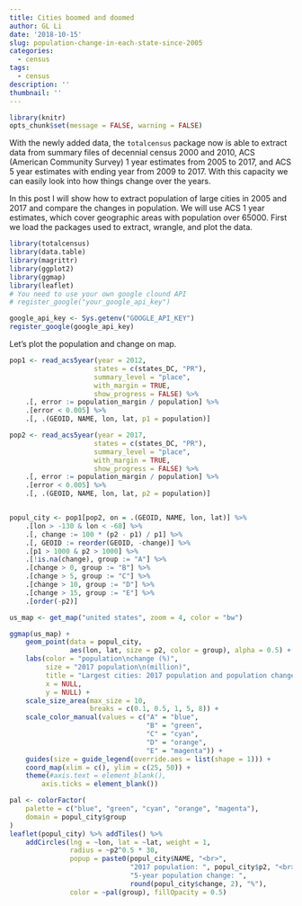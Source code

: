 ```yaml
---
title: Cities boomed and doomed
author: GL Li
date: '2018-10-15'
slug: population-change-in-each-state-since-2005
categories:
  - census
tags:
  - census
description: ''
thumbnail: ''
---
```


```r
library(knitr)
opts_chunk$set(message = FALSE, warning = FALSE)
```

With the newly added data, the `totalcensus` package now is able to extract data from summary files of decennial census 2000 and 2010, ACS (American Community Survey) 1 year estimates from 2005 to 2017, and ACS 5 year estimates with ending year from 2009 to 2017. With this capacity we can easily look into how things change over the years. 

In this post I will show how to extract population of large cities in 2005 and 2017 and compare the changes in population. We will use ACS 1 year estimates, which cover geographic areas with population over 65000. 
First we load the packages used to extract, wrangle, and plot the data.

```r
library(totalcensus)
library(data.table)
library(magrittr)
library(ggplot2)
library(ggmap)
library(leaflet)
# You need to use your own google clound API
# register_google("your_google_api_key")
```

```r
google_api_key <- Sys.getenv("GOOGLE_API_KEY")
register_google(google_api_key)

```

Let's plot the population and change on map. 

```r
pop1 <- read_acs5year(year = 2012, 
                     states = c(states_DC, "PR"),
                     summary_level = "place", 
                     with_margin = TRUE,
                     show_progress = FALSE) %>%
    .[, error := population_margin / population] %>%
    .[error < 0.005] %>%
    .[, .(GEOID, NAME, lon, lat, p1 = population)]

pop2 <- read_acs5year(year = 2017, 
                     states = c(states_DC, "PR"),
                     summary_level = "place", 
                     with_margin = TRUE,
                     show_progress = FALSE) %>%
    .[, error := population_margin / population] %>%
    .[error < 0.005] %>%
    .[, .(GEOID, NAME, lon, lat, p2 = population)]


popul_city <- pop1[pop2, on = .(GEOID, NAME, lon, lat)] %>%
    .[lon > -130 & lon < -68] %>%
    .[, change := 100 * (p2 - p1) / p1] %>%
    .[, GEOID := reorder(GEOID, -change)] %>%
    .[p1 > 1000 & p2 > 1000] %>%
    .[!is.na(change), group := "A"] %>%
    .[change > 0, group := "B"] %>%
    .[change > 5, group := "C"] %>%
    .[change > 10, group := "D"] %>%
    .[change > 15, group := "E"] %>%
    .[order(-p2)]

us_map <- get_map("united states", zoom = 4, color = "bw")

ggmap(us_map) +
    geom_point(data = popul_city, 
               aes(lon, lat, size = p2, color = group), alpha = 0.5) +
    labs(color = "population\nchange (%)",
         size = "2017 population\n(million)",
         title = "Largest cities: 2017 population and population change since 2005",
         x = NULL,
         y = NULL) +
    scale_size_area(max_size = 10,
                    breaks = c(0.1, 0.5, 1, 5, 8)) +
    scale_color_manual(values = c("A" = "blue",
                                  "B" = "green",
                                  "C" = "cyan", 
                                  "D" = "orange",
                                  "E" = "magenta")) +
    guides(size = guide_legend(override.aes = list(shape = 1))) +
    coord_map(xlim = c(), ylim = c(25, 50)) +
    theme(#axis.text = element_blank(),
        axis.ticks = element_blank())
```

```r
pal <- colorFactor(
    palette = c("blue", "green", "cyan", "orange", "magenta"),
    domain = popul_city$group
)
leaflet(popul_city) %>% addTiles() %>%
    addCircles(lng = ~lon, lat = ~lat, weight = 1,
               radius = ~p2^0.5 * 30, 
               popup = paste0(popul_city$NAME, "<br>", 
                              "2017 population: ", popul_city$p2, "<br>",
                              "5-year population change: ", 
                              round(popul_city$change, 2), "%"), 
               color = ~pal(group), fillOpacity = 0.5) 
```

